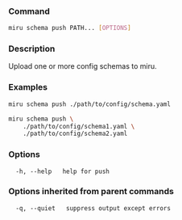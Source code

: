 ### Command

```bash
miru schema push PATH... [OPTIONS]
```

### Description

Upload one or more config schemas to miru.


### Examples


```bash Single Schema
miru schema push ./path/to/config/schema.yaml
```


```bash Multiple Schemas
miru schema push \
	./path/to/config/schema1.yaml \
	./path/to/config/schema2.yaml
```
### Options

```
  -h, --help   help for push
```

### Options inherited from parent commands

```
  -q, --quiet   suppress output except errors
```

